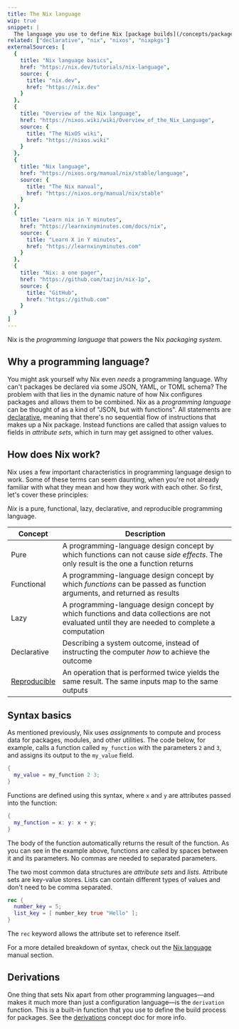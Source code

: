 ```yaml
---
title: The Nix language
wip: true
snippet: |
  The language you use to define Nix [package builds](/concepts/packages), [development environments](/concepts/dev-env), [NixOS configurations](/concepts/nixos), and more.
related: ["declarative", "nix", "nixos", "nixpkgs"]
externalSources: [
  {
    title: "Nix language basics",
    href: "https://nix.dev/tutorials/nix-language",
    source: {
      title: "nix.dev",
      href: "https://nix.dev"
    }
  },
  {
    title: "Overview of the Nix language",
    href: "https://nixos.wiki/wiki/Overview_of_the_Nix_Language",
    source: {
      title: "The NixOS wiki",
      href: "https://nixos.wiki"
    }
  },
  {
    title: "Nix language",
    href: "https://nixos.org/manual/nix/stable/language",
    source: {
      title: "The Nix manual",
      href: "https://nixos.org/manual/nix/stable"
    }
  },
  {
    title: "Learn nix in Y minutes",
    href: "https://learnxinyminutes.com/docs/nix",
    source: {
      title: "Learn X in Y minutes",
      href: "https://learnxinyminutes.com"
    }
  },
  {
    title: "Nix: a one pager",
    href: "https://github.com/tazjin/nix-1p",
    source: {
      title: "GitHub",
      href: "https://github.com"
    }
  }
]
---
```


Nix is the *programming language* that powers the Nix *packaging system*.

## Why a programming language?

You might ask yourself why Nix even *needs* a programming language.
Why can't packages be declared via some JSON, YAML, or TOML schema?
The problem with that lies in the dynamic nature of how Nix configures packages and allows them to be combined.
Nix as a *programming language* can be thought of as a kind of "JSON, but with functions".
All statements are [declarative], meaning that there's no sequential flow of instructions that makes up a Nix package.
Instead functions are called that assign values to fields in *attribute sets*, which in turn may get assigned to other values.

## How does Nix work?

Nix uses a few important characteristics in programming language design to work.
Some of these terms can seem daunting, when you're not already familiar with what they mean and how they work with each other.
So first, let's cover these principles:

*Nix* is a pure, functional, lazy, declarative, and reproducible programming language.

| Concept                                   | Description                                                                                                                                     |
|-------------------------------------------|-------------------------------------------------------------------------------------------------------------------------------------------------|
| Pure                                      | A programming-language design concept by which functions can not cause *side effects*. The only result is the one a function returns           |
| Functional                                | A programming-language design concept by which *functions* can be passed as function arguments, and returned as results                         |
| Lazy                                      | A programming-language design concept by which functions and data collections are not evaluated until they are needed to complete a computation |
| Declarative                               | Describing a system outcome, instead of instructing the computer *how* to achieve the outcome                                                   |
| [Reproducible](/concepts/reproducibility) | An operation that is performed twice yields the same result. The same inputs map to the same outputs                                           |


## Syntax basics

As mentioned previously, Nix uses *assignments* to compute and process data for packages, modules, and other utilities.
The code below, for example, calls a function called `my_function` with the parameters `2` and `3`, and assigns its output to the `my_value` field.

```nix
{
  my_value = my_function 2 3;
}
```

Functions are defined using this syntax, where `x` and `y` are attributes passed into the function:

```nix
{
  my_function = x: y: x + y;
}
```

The body of the function automatically returns the result of the function.
As you can see in the example above, functions are called by spaces between it and its parameters.
No commas are needed to separated parameters.

The two most common data structures are *attribute sets* and *lists*.
Attribute sets are key-value stores.
Lists can contain different types of values and don't need to be comma separated.

```nix
rec {
  number_key = 5;
  list_key = [ number_key true "Hello" ];
}
```

The `rec` keyword allows the attribute set to reference itself.

For a more detailed breakdown of syntax, check out the [Nix language](https://nixos.org/manual/nix/stable/language) manual section.

## Derivations

One thing that sets Nix apart from other programming languages&mdash;and makes it much more than just a configuration language&mdash;is the `derivation` function.
This is a built-in function that you use to define the build process for packages.
See the [derivations] concept doc for more info.

[declarative]: /concepts/declarative
[derivations]: /concepts/derivations
